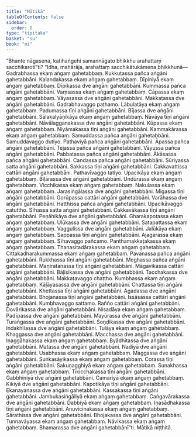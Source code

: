 ```yaml
---
title: "Mātikā"
tableOfContents: false
sidebar:
  order: 8
type: "tipitaka"
basket: "su"
book: "mi"
---
```



<DynamicBreadcrumb />

<Division number="224" book="mi" bookNo="28">

<Paragraph number="1542" book="mi">
“Bhante nāgasena, katihaṅgehi samannāgato bhikkhu arahattaṃ sacchikarotī”ti?
</Paragraph>

<Paragraph number="1543" book="mi">
“Idha, mahārāja, arahattaṃ sacchikātukāmena bhikkhunā—
</Paragraph>

<Paragraph number="1544" book="mi">
Gadrabhassa ekaṃ aṅgaṃ gahetabbaṃ.
</Paragraph>

<Paragraph number="1545" book="mi">
Kukkuṭassa pañca aṅgāni gahetabbāni.
</Paragraph>

<Paragraph number="1546" book="mi">
Kalandakassa ekaṃ aṅgaṃ gahetabbaṃ.
</Paragraph>

<Paragraph number="1547" book="mi">
Dīpiniyā ekaṃ aṅgaṃ gahetabbaṃ.
</Paragraph>

<Paragraph number="1548" book="mi">
Dīpikassa dve aṅgāni gahetabbāni.
</Paragraph>

<Paragraph number="1549" book="mi">
Kummassa pañca aṅgāni gahetabbāni.
</Paragraph>

<Paragraph number="1550" book="mi">
Vaṃsassa ekaṃ aṅgaṃ gahetabbaṃ.
</Paragraph>

<Paragraph number="1551" book="mi">
Cāpassa ekaṃ aṅgaṃ gahetabbaṃ.
</Paragraph>

<Paragraph number="1552" book="mi">
Vāyasassa dve aṅgāni gahetabbāni.
</Paragraph>

<Paragraph number="1553" book="mi">
Makkaṭassa dve aṅgāni gahetabbāni.

</Paragraph>
</Division>

<Paragraph number="1554" type="center" book="mi">
Gadrabhavaggo paṭhamo.


</Paragraph>

<Paragraph number="1555" type="center" book="mi">
Lābulatāya ekaṃ aṅgaṃ gahetabbaṃ.
</Paragraph>

<Paragraph number="1556" type="center" book="mi">
Padumassa tīṇi aṅgāni gahetabbāni.
</Paragraph>

<Paragraph number="1557" type="center" book="mi">
Bījassa dve aṅgāni gahetabbāni.
</Paragraph>

<Paragraph number="1558" type="center" book="mi">
Sālakalyāṇikāya ekaṃ aṅgaṃ gahetabbaṃ.
</Paragraph>

<Paragraph number="1559" type="center" book="mi">
Nāvāya tīṇi aṅgāni gahetabbāni.
</Paragraph>

<Paragraph number="1560" type="center" book="mi">
Nāvālagganakassa dve aṅgāni gahetabbāni.
</Paragraph>

<Paragraph number="1561" type="center" book="mi">
Kūpassa ekaṃ aṅgaṃ gahetabbaṃ.
</Paragraph>

<Paragraph number="1562" type="center" book="mi">
Niyāmakassa tīṇi aṅgāni gahetabbāni.
</Paragraph>

<Paragraph number="1563" type="center" book="mi">
Kammakārassa ekaṃ aṅgaṃ gahetabbaṃ.
</Paragraph>

<Paragraph number="1564" type="center" book="mi">
Samuddassa pañca aṅgāni gahetabbāni.

</Paragraph>

<Paragraph number="1565" type="center" book="mi">
Samuddavaggo dutiyo.


</Paragraph>

<Paragraph number="1566" type="center" book="mi">
Pathaviyā pañca aṅgāni gahetabbāni.
</Paragraph>

<Paragraph number="1567" type="center" book="mi">
Āpassa pañca aṅgāni gahetabbāni.
</Paragraph>

<Paragraph number="1568" type="center" book="mi">
Tejassa pañca aṅgāni gahetabbāni.
</Paragraph>

<Paragraph number="1569" type="center" book="mi">
Vāyussa pañca aṅgāni gahetabbāni.
</Paragraph>

<Paragraph number="1570" type="center" book="mi">
Pabbatassa pañca aṅgāni gahetabbāni.
</Paragraph>

<Paragraph number="1571" type="center" book="mi">
Ākāsassa pañca aṅgāni gahetabbāni.
</Paragraph>

<Paragraph number="1572" type="center" book="mi">
Candassa pañca aṅgāni gahetabbāni.
</Paragraph>

<Paragraph number="1573" type="center" book="mi">
Sūriyassa satta aṅgāni gahetabbāni.
</Paragraph>

<Paragraph number="1574" type="center" book="mi">
Sakkassa tīṇi aṅgāni gahetabbāni.
</Paragraph>

<Paragraph number="1575" type="center" book="mi">
Cakkavattissa cattāri aṅgāni gahetabbāni.

</Paragraph>

<Paragraph number="1576" type="center" book="mi">
Pathavīvaggo tatiyo.


</Paragraph>

<Paragraph number="1577" type="center" book="mi">
Upacikāya ekaṃ aṅgaṃ gahetabbaṃ.
</Paragraph>

<Paragraph number="1578" type="center" book="mi">
Biḷārassa dve aṅgāni gahetabbāni.
</Paragraph>

<Paragraph number="1579" type="center" book="mi">
Undūrassa ekaṃ aṅgaṃ gahetabbaṃ.
</Paragraph>

<Paragraph number="1580" type="center" book="mi">
Vicchikassa ekaṃ aṅgaṃ gahetabbaṃ.
</Paragraph>

<Paragraph number="1581" type="center" book="mi">
Nakulassa ekaṃ aṅgaṃ gahetabbaṃ.
</Paragraph>

<Paragraph number="1582" type="center" book="mi">
Jarasiṅgālassa dve aṅgāni gahetabbāni.
</Paragraph>

<Paragraph number="1583" type="center" book="mi">
Migassa tīṇi aṅgāni gahetabbāni.
</Paragraph>

<Paragraph number="1584" type="center" book="mi">
Gorūpassa cattāri aṅgāni gahetabbāni.
</Paragraph>

<Paragraph number="1585" type="center" book="mi">
Varāhassa dve aṅgāni gahetabbāni.
</Paragraph>

<Paragraph number="1586" type="center" book="mi">
Hatthissa pañca aṅgāni gahetabbāni.

</Paragraph>

<Paragraph number="1587" type="center" book="mi">
Upacikāvaggo catuttho.


</Paragraph>

<Paragraph number="1588" type="center" book="mi">
Sīhassa satta aṅgāni gahetabbāni.
</Paragraph>

<Paragraph number="1589" type="center" book="mi">
Cakkavākassa tīṇi aṅgāni gahetabbāni.
</Paragraph>

<Paragraph number="1590" type="center" book="mi">
Peṇāhikāya dve aṅgāni gahetabbāni.
</Paragraph>

<Paragraph number="1591" type="center" book="mi">
Gharakapotassa ekaṃ aṅgaṃ gahetabbaṃ.
</Paragraph>

<Paragraph number="1592" type="center" book="mi">
Ulūkassa dve aṅgāni gahetabbāni.
</Paragraph>

<Paragraph number="1593" type="center" book="mi">
Satapattassa ekaṃ aṅgaṃ gahetabbaṃ.
</Paragraph>

<Paragraph number="1594" type="center" book="mi">
Vaggulissa dve aṅgāni gahetabbāni.
</Paragraph>

<Paragraph number="1595" type="center" book="mi">
Jalūkāya ekaṃ aṅgaṃ gahetabbaṃ.
</Paragraph>

<Paragraph number="1596" type="center" book="mi">
Sappassa tīṇi aṅgāni gahetabbāni.
</Paragraph>

<Paragraph number="1597" type="center" book="mi">
Ajagarassa ekaṃ aṅgaṃ gahetabbaṃ.

</Paragraph>

<Paragraph number="1598" type="center" book="mi">
Sīhavaggo pañcamo.


</Paragraph>

<Paragraph number="1599" type="center" book="mi">
Panthamakkaṭakassa ekaṃ aṅgaṃ gahetabbaṃ.
</Paragraph>

<Paragraph number="1600" type="center" book="mi">
Thanasitadārakassa ekaṃ aṅgaṃ gahetabbaṃ.
</Paragraph>

<Paragraph number="1601" type="center" book="mi">
Cittakadharakummassa ekaṃ aṅgaṃ gahetabbaṃ.
</Paragraph>

<Paragraph number="1602" type="center" book="mi">
Pavanassa pañca aṅgāni gahetabbāni.
</Paragraph>

<Paragraph number="1603" type="center" book="mi">
Rukkhassa tīṇi aṅgāni gahetabbāni.
</Paragraph>

<Paragraph number="1604" type="center" book="mi">
Meghassa pañca aṅgāni gahetabbāni.
</Paragraph>

<Paragraph number="1605" type="center" book="mi">
Maṇiratanassa tīṇi aṅgāni gahetabbāni.
</Paragraph>

<Paragraph number="1606" type="center" book="mi">
Māgavikassa cattāri aṅgāni gahetabbāni.
</Paragraph>

<Paragraph number="1607" type="center" book="mi">
Bāḷisikassa dve aṅgāni gahetabbāni.
</Paragraph>

<Paragraph number="1608" type="center" book="mi">
Tacchakassa dve aṅgāni gahetabbāni.

</Paragraph>

<Paragraph number="1609" type="center" book="mi">
Makkaṭavaggo chaṭṭho.


</Paragraph>

<Paragraph number="1610" type="center" book="mi">
Kumbhassa ekaṃ aṅgaṃ gahetabbaṃ.
</Paragraph>

<Paragraph number="1611" type="center" book="mi">
Kāḷāyasassa dve aṅgāni gahetabbāni.
</Paragraph>

<Paragraph number="1612" type="center" book="mi">
Chattassa tīṇi aṅgāni gahetabbāni.
</Paragraph>

<Paragraph number="1613" type="center" book="mi">
Khettassa tīṇi aṅgāni gahetabbāni.
</Paragraph>

<Paragraph number="1614" type="center" book="mi">
Agadassa dve aṅgāni gahetabbāni.
</Paragraph>

<Paragraph number="1615" type="center" book="mi">
Bhojanassa tīṇi aṅgāni gahetabbāni.
</Paragraph>

<Paragraph number="1616" type="center" book="mi">
Issāsassa cattāri aṅgāni gahetabbāni.

</Paragraph>

<Paragraph number="1617" type="center" book="mi">
Kumbhavaggo sattamo.


</Paragraph>

<Paragraph number="1618" type="center" book="mi">
Rañño cattāri aṅgāni gahetabbāni.
</Paragraph>

<Paragraph number="1619" type="center" book="mi">
Dovārikassa dve aṅgāni gahetabbāni.
</Paragraph>

<Paragraph number="1620" type="center" book="mi">
Nisadāya ekaṃ aṅgaṃ gahetabbaṃ.
</Paragraph>

<Paragraph number="1621" type="center" book="mi">
Padīpassa dve aṅgāni gahetabbāni.
</Paragraph>

<Paragraph number="1622" type="center" book="mi">
Mayūrassa dve aṅgāni gahetabbāni.
</Paragraph>

<Paragraph number="1623" type="center" book="mi">
Turaṅgassa dve aṅgāni gahetabbāni.
</Paragraph>

<Paragraph number="1624" type="center" book="mi">
Soṇḍikassa dve aṅgāni gahetabbāni.
</Paragraph>

<Paragraph number="1625" type="center" book="mi">
Indakhīlassa dve aṅgāni gahetabbāni.
</Paragraph>

<Paragraph number="1626" type="center" book="mi">
Tulāya ekaṃ aṅgaṃ gahetabbaṃ.
</Paragraph>

<Paragraph number="1627" type="center" book="mi">
Khaggassa dve aṅgāni gahetabbāni.
</Paragraph>

<Paragraph number="1628" type="center" book="mi">
Macchassa dve aṅgāni gahetabbāni.
</Paragraph>

<Paragraph number="1629" type="center" book="mi">
Iṇaggāhakassa ekaṃ aṅgaṃ gahetabbaṃ.
</Paragraph>

<Paragraph number="1630" type="center" book="mi">
Byādhitassa dve aṅgāni gahetabbāni.
</Paragraph>

<Paragraph number="1631" type="center" book="mi">
Matassa dve aṅgāni gahetabbāni.
</Paragraph>

<Paragraph number="1632" type="center" book="mi">
Nadiyā dve aṅgāni gahetabbāni.
</Paragraph>

<Paragraph number="1633" type="center" book="mi">
Usabhassa ekaṃ aṅgaṃ gahetabbaṃ.
</Paragraph>

<Paragraph number="1634" type="center" book="mi">
Maggassa dve aṅgāni gahetabbāni.
</Paragraph>

<Paragraph number="1635" type="center" book="mi">
Suṅkasāyikassa ekaṃ aṅgaṃ gahetabbaṃ.
</Paragraph>

<Paragraph number="1636" type="center" book="mi">
Corassa tīṇi aṅgāni gahetabbāni.
</Paragraph>

<Paragraph number="1637" type="center" book="mi">
Sakuṇagghiyā ekaṃ aṅgaṃ gahetabbaṃ.
</Paragraph>

<Paragraph number="1638" type="center" book="mi">
Sunakhassa ekaṃ aṅgaṃ gahetabbaṃ.
</Paragraph>

<Paragraph number="1639" type="center" book="mi">
Tikicchakassa tīṇi aṅgāni gahetabbāni.
</Paragraph>

<Paragraph number="1640" type="center" book="mi">
Gabbhiniyā dve aṅgāni gahetabbāni.
</Paragraph>

<Paragraph number="1641" type="center" book="mi">
Camariyā ekaṃ aṅgaṃ gahetabbaṃ.
</Paragraph>

<Paragraph number="1642" type="center" book="mi">
Kikiyā dve aṅgāni gahetabbāni.
</Paragraph>

<Paragraph number="1643" type="center" book="mi">
Kapotikāya tīṇi aṅgāni gahetabbāni.
</Paragraph>

<Paragraph number="1644" type="center" book="mi">
Ekanayanassa dve aṅgāni gahetabbāni.
</Paragraph>

<Paragraph number="1645" type="center" book="mi">
Kassakassa tīṇi aṅgāni gahetabbāni.
</Paragraph>

<Paragraph number="1646" type="center" book="mi">
Jambukasiṅgāliyā ekaṃ aṅgaṃ gahetabbaṃ.
</Paragraph>

<Paragraph number="1647" type="center" book="mi">
Caṅgavārakassa dve aṅgāni gahetabbāni.
</Paragraph>

<Paragraph number="1648" type="center" book="mi">
Dabbiyā ekaṃ aṅgaṃ gahetabbaṃ.
</Paragraph>

<Paragraph number="1649" type="center" book="mi">
Iṇasādhakassa tīṇi aṅgāni gahetabbāni.
</Paragraph>

<Paragraph number="1650" type="center" book="mi">
Anuvicinakassa ekaṃ aṅgaṃ gahetabbaṃ.
</Paragraph>

<Paragraph number="1651" type="center" book="mi">
Sārathissa dve aṅgāni gahetabbāni.
</Paragraph>

<Paragraph number="1652" type="center" book="mi">
Bhojakassa dve aṅgāni gahetabbāni.
</Paragraph>

<Paragraph number="1653" type="center" book="mi">
Tunnavāyassa ekaṃ aṅgaṃ gahetabbaṃ.
</Paragraph>

<Paragraph number="1654" type="center" book="mi">
Nāvikassa ekaṃ aṅgaṃ gahetabbaṃ.
</Paragraph>

<Paragraph number="1655" type="center" book="mi">
Bhamarassa dve aṅgāni gahetabbānī”ti.

</Paragraph>

<Paragraph number="1656" type="center" book="mi">
Mātikā niṭṭhitā.
</Paragraph>